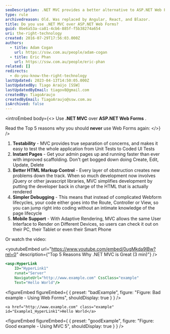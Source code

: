 ```yaml
---
seoDescription: .NET MVC provides a better alternative to ASP.NET Web Forms with its testability, instant pages, better HTML markup control, simpler debugging, and mobile support.
type: rule
archivedreason: Old. Was replaced by Angular, React, and Blazor.
title: Do you use .NET MVC over ASP.NET Web Forms?
guid: 0be6a53a-ca81-4cb6-885f-f5b38274a654
uri: the-right-technology
created: 2016-07-29T17:56:03.000Z
authors:
  - title: Adam Cogan
    url: https://ssw.com.au/people/adam-cogan
  - title: Eric Phan
    url: https://ssw.com.au/people/eric-phan
related: []
redirects:
  - do-you-know-the-right-technology
lastUpdated: 2023-04-13T14:50:05.000Z
lastUpdatedBy: Tiago Araújo [SSW]
lastUpdatedByEmail: tiagov8@gmail.com
createdBy: TiagoAraujo
createdByEmail: TiagoAraujo@ssw.com.au
isArchived: false
---
```


<introEmbed
  body={<>
Use **.NET MVC** over **ASP.NET Web Forms** .

Read the Top 5 reasons why you should **never** use Web Forms again:
  </>}
/>
1. **Testability** - MVC provides true separation of concerns, and makes it easy to test the whole application from Unit Tests to Coded UI Tests
2. **Instant Pages** - Get your admin pages up and running faster than ever with improved scaffolding. Don't get bogged down doing Create, Edit, Update, Delete
3. **Better HTML Markup Control** - Every layer of obstruction creates new problems down the track. When so much development now involves jQuery or other javascript libraries, MVC simplifies development by putting the developer back in charge of the HTML that is actually rendered
4. **Simpler Debugging** - This means that instead of complicated Webform lifecycles, your code either goes into the Route, Controller or View, so you can jump right into coding without an intimate knowledge of the page lifecycle
5. **Mobile Support** - With Adaptive Rendering, MVC allows the same User Interface to Render on Different Devices, so users can check it out on their PC, their Tablet or even their Smart Phone

Or watch the video:


<youtubeEmbed url="https://www.youtube.com/embed/0ugMkda9IBw?rel=0" description={"Top 5 Reasons Why .NET MVC is Great (3 min)"} />


```asp
<asp:HyperLink
    ID="HyperLink1"
    runat="Server"
    NavigateUrl="http://www.example.com" CssClass="example"
    Text="Hello World"/>
```
<figureEmbed figureEmbed={ {
  preset: "badExample",
  figure: "Figure: Bad example - Using Web Forms",
  shouldDisplay: true
} } />


```dotnet
<a href="http://www.example.com" class="example" id="Example1_HyperLink1">Hello World</a>
```
<figureEmbed figureEmbed={ {
  preset: "goodExample",
  figure: "Figure: Good example - Using MVC 5",
  shouldDisplay: true
} } />
